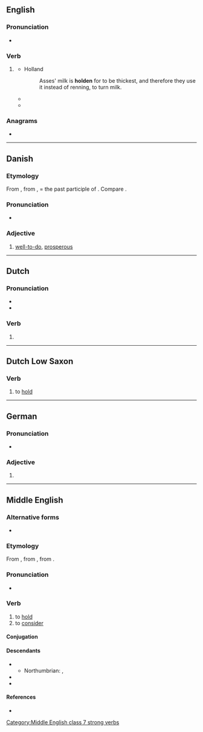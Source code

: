 {{also|Holden}}
==English==

===Pronunciation===
* {{rhymes|en|əʊldən|s=2}}

===Verb===
{{head|en|verb form}}

# {{lb|en|archaic}} {{past participle of|en|hold|nocat=1}}
#* Holland
#*: Asses' milk is '''holden''' for to be thickest, and therefore they use it instead of renning, to turn milk.
#* {{quote-book|en|year=1766|author=William Blackstone|title=Commentaries on the Laws of England|passage=The court of sweinmote is to be '''holden''' before the verderors, as judges, by the steward of the swein-mote, thrice in every year, the sweins or freeholders within the forest composing the jury.}}
#* {{quote-book|en|year=1859|author=Charles Dickens|title=A Tale of Two Cities|passage=She was pale and trembling. He came to her relief with a fixed despair of himself, which made the interview unlike any other that could have been '''holden'''.}}

===Anagrams===
* {{anagrams|en|a=dehlno|held on|hondel}}

----

==Danish==

===Etymology===
From {{inh|da|gmq-oda|haldæn}}, from {{inh|da|non|haldinn}}, = the past participle of {{m|non|halda||to hold}}. Compare {{cog|de|gehalten}}.

===Pronunciation===
* {{IPA|da|[ˈhʌlən]}}

===Adjective===
{{da-adj|t|holdne}}

# [[well-to-do]], [[prosperous]]

----

==Dutch==

===Pronunciation===
* {{audio|nl|Nl-holden.ogg|Audio}}
* {{rhymes|nl|ɔldən|s=2}}

===Verb===
{{head|nl|verb form}}

# {{nl-verb form of|n=pl|t=past|m=ind+subj|hollen}}

----

==Dutch Low Saxon==

===Verb===
{{head|nds-nl|verb}}

# to [[hold]]

----

==German==

===Pronunciation===
* {{audio|de|De-holden.ogg|Audio}}

===Adjective===
{{head|de|adjective form}}

# {{de-adj form of|hold}}

----

==Middle English==

===Alternative forms===
* {{alter|enm|halden|halde}}

===Etymology===
{{dercat|enm|gmw-pro|gem-pro|inh=2}}
From {{inh|enm|ang|healdan}}, from {{inh|enm|gmw-pro|*haldan}}, from {{inh|enm|gem-pro|*haldaną||to watch, look after}}.

===Pronunciation===
* {{IPA|enm|/ˈhɔːldən/}}

===Verb===
{{head|enm|verb}}

# to [[hold]]
# to [[consider]]

====Conjugation====
{{enm-conj-st|class=7|hold|held|3s2=holt}}

====Descendants====
* {{desc|en|hold}}
** Northumbrian: {{l|en|hauld}}, {{l|en|haad}}
* {{desc|sco|hald|hauld|haud|had}}
* {{desc|yol|houle}}

====References====
* {{R:MED Online|entry=hōlden|pos=v.(1)|id=MED20995}}

[[Category:Middle English class 7 strong verbs]]